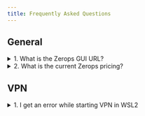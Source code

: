```yaml
---
title: Frequently Asked Questions
---
```


## General

<details><summary>1. What is the Zerops GUI URL?</summary>
<p>
Head straight to <a href="https://app.zerops.io">https://app.zerops.io</a>
</p>
</details>

<details><summary>2. What is the current Zerops pricing?</summary>
<p>
See <a href="https://zerops.io/#pricing">our pricing</a>.
</p>
</details>

## VPN
<details><summary>1. I get an error while starting VPN in WSL2</summary>
<p>
The reason can be that <code>systemd</code> is not running in WSL2 by default. To fix this:
<ol>
<li>Run <code>sudo -e /etc/wsl.conf</code></li>
<li>Add <code>system=true</code> to <code>[boot]</code> section</li>
<li>Comment out the first line <code>LABEL=cloudimg-rootfs  /        ext4   defaults        0 1</code></li>
<li>In <code>cmd.exe/PowerShell</code> run <code> wsl --shutdown</code> to restart WSL2.</li>
</ol>
</p>
</details>